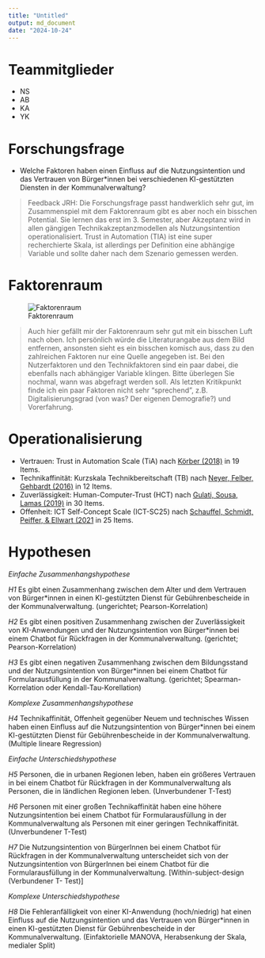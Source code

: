 ```yaml
---
title: "Untitled"
output: md_document
date: "2024-10-24"
---
```


# Teammitglieder
* NS
* AB
* KA
* YK

# Forschungsfrage
* Welche Faktoren haben einen Einfluss auf die Nutzungsintention und das Vertrauen von Bürger*innen bei verschiedenen KI-gestützten Diensten in der Kommunalverwaltung?

> Feedback JRH: Die Forschungsfrage passt handwerklich sehr gut, im Zusammenspiel mit dem Faktorenraum gibt es aber noch ein bisschen Potential. Sie lernen das erst im 3. Semester, aber Akzeptanz wird in allen gängigen Technikakzeptanzmodellen als Nutzungsintention operationalisiert. Trust in Automation (TIA) ist eine super recherchierte Skala, ist allerdings per Definition eine abhängige Variable und sollte daher nach dem Szenario gemessen werden. 

# Faktorenraum
![Faktorenraum](readme_files/Faktorenraum_Gruppe 1.png)

> Auch hier gefällt mir der Faktorenraum sehr gut mit ein bisschen Luft nach oben. Ich persönlich würde die Literaturangabe aus dem Bild entfernen, ansonsten sieht es ein bisschen komisch aus, dass zu den zahlreichen Faktoren nur eine Quelle angegeben ist. Bei den Nutzerfaktoren und den Technikfaktoren sind ein paar dabei, die ebenfalls nach abhängiger Variable klingen. Bitte überlegen Sie nochmal, wann was abgefragt werden soll. Als letzten Kritikpunkt finde ich ein paar Faktoren nicht sehr "sprechend", z.B. Digitalisierungsgrad (von was? Der eigenen Demografie?) und Vorerfahrung.

# Operationalisierung

* Vertrauen: Trust in Automation Scale (TiA) nach [Körber (2018)](https://link.springer.com/chapter/10.1007/978-3-319-96074-6_2 "Körber, M.(2018. Theoretical Considerations and Development of a Questionnaire to Measure Trust in Automation. In: Proceedings of the 20th Congress of the International Ergonomics Association (IEA 2018), Springer, Cham.") in 19 Items.
* Technikaffinität: Kurzskala Technikbereitschaft (TB) nach [Neyer, Felber, Gehbardt (2016)](https://doi.org/10.6102/zis244 "Neyer, F. J., Felber, J., & Gebhardt, C.(2016)") in 12 Items.
* Zuverlässigkeit: Human-Computer-Trust (HCT) nach [Gulati, Sousa, Lamas (2019)](https://doi.org/10.1080/0144929X.2019.1656779 "Gulati, S., Sousa, S., Lamas, D.(2019)") in 30 Items. 
* Offenheit: ICT Self-Concept Scale (ICT-SC25) nach [Schauffel, Schmidt, Peiffer, & Ellwart (2021](https://doi.org/10.6102/zis308_exz "Schauffel, N., Schmidt, I., Peiffer, H., & Ellwart, T.(2021)") in 25 Items.

# Hypothesen

*Einfache Zusammenhangshypothese*

*H1* Es gibt einen Zusammenhang zwischen dem Alter und dem Vertrauen von Bürger*innen in einen KI-gestützten Dienst für Gebührenbescheide in der Kommunalverwaltung. (ungerichtet; Pearson-Korrelation)

*H2* Es gibt einen positiven Zusammenhang zwischen der Zuverlässigkeit von KI-Anwendungen und der Nutzungsintention von Bürger*innen bei einem Chatbot für Rückfragen in der Kommunalverwaltung. (gerichtet; Pearson-Korrelation)

*H3* Es gibt einen negativen Zusammenhang zwischen dem Bildungsstand und der Nutzungsintention von Bürger*innen bei einem Chatbot für Formularausfüllung in der Kommunalverwaltung. (gerichtet; Spearman-Korrelation oder Kendall-Tau-Korellation)

*Komplexe Zusammenhangshypothese*

*H4* Technikaffinität, Offenheit gegenüber Neuem und technisches Wissen haben einen Einfluss auf die Nutzungsintention von Bürger*innen bei einem KI-gestützten Dienst für Gebührenbescheide in der Kommunalverwaltung. (Multiple lineare Regression)

*Einfache Unterschiedshypothese*

*H5* Personen, die in urbanen Regionen leben, haben ein größeres Vertrauen in bei einem Chatbot für Rückfragen in der Kommunalverwaltung als Personen, die in ländlichen Regionen leben. (Unverbundener T-Test)

*H6* Personen mit einer großen Technikaffinität haben eine höhere Nutzungsintention bei einem Chatbot für Formularausfüllung in der Kommunalverwaltung als Personen mit einer geringen Technikaffinität. (Unverbundener T-Test)

*H7*  Die Nutzungsintention von BürgerInnen bei einem Chatbot für Rückfragen in der Kommunalverwaltung unterscheidet sich von der Nutzungsintention von BürgerInnen bei einem Chatbot für die Formularausfüllung in der Kommunalverwaltung. [Within-subject-design (Verbundener T- Test)]

*Komplexe Unterschiedshypothese*

*H8* Die Fehleranfälligkeit von einer KI-Anwendung (hoch/niedrig) hat einen Einfluss auf die Nutzungsintention und das Vertrauen von Bürger*innen in einen KI-gestützten Dienst für Gebührenbescheide in der Kommunalverwaltung. (Einfaktorielle MANOVA, Herabsenkung der Skala, medialer Split)


